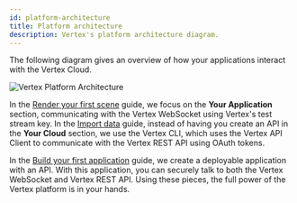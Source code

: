 ```yaml
---
id: platform-architecture
title: Platform architecture
description: Vertex's platform architecture diagram.
---
```


The following diagram gives an overview of how your applications interact with the Vertex Cloud.

![Vertex Platform Architecture](/img/vertex-platform-architecture@4x.png 'Vertex Platform Architecture')

In the [Render your first scene](./render-your-first-scene.mdx) guide, we focus on the **Your Application** section, communicating with the Vertex WebSocket using Vertex's test stream key. In the [Import data](./import-data.mdx) guide, instead of having you create an API in the **Your Cloud** section, we use the Vertex CLI, which uses the Vertex API Client to communicate with the Vertex REST API using OAuth tokens.

In the [Build your first application](./build-your-first-app.mdx) guide, we create a deployable application with an API. With this application, you can securely talk to both the Vertex WebSocket and Vertex REST API. Using these pieces, the full power of the Vertex platform is in your hands.
